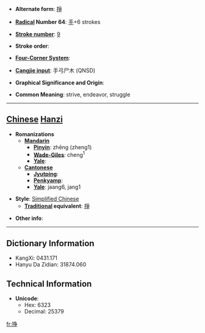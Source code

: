 * '''Alternate form''': [[掙]]

* '''[[Wiktionary:Chinese radical index| Radical]] Number 64''': [[Wiktionary:Chinese radical index 手|手]]+6 strokes

* '''[[Wiktionary:Chinese total strokes index|Stroke number]]''': [[Wiktionary:Chinese total strokes index 9|9]]

* '''Stroke order''': 

* '''[[Wiktionary:Chinese four corner index|Four-Corner System]]''': 

* '''[[Wiktionary:Chinese Cangjie index|Cangjie input]]''': 手弓尸木 (QNSD)

* '''Graphical Significance and Origin''': 

* '''Common Meaning''': strive, endeavor, struggle

----

== [[Chinese]] [[Hanzi]] ==

* '''Romanizations'''
** '''[[Mandarin]]'''
*** '''[[Pinyin]]''': zhēng (zheng1)
*** '''[[Wade-Giles]]''': cheng<sup>1</sup>
*** '''[[Yale]]''': 
** '''[[Cantonese]]'''
*** '''[[Jyutping]]''':
*** '''[[Penkyamp]]''': 
*** '''[[Yale]]''': jaang6, jang1

* '''Style''': [[Simplified Chinese]] 
** '''[[Traditional Chinese|Traditional]] equivalent''': [[掙]]

* '''Other info''': 

----

== Dictionary Information ==

* KangXi: 0431.171
* Hanyu Da Zidian: 31874.060

== Technical Information ==

* '''Unicode''':
** Hex: 6323
** Decimal: 25379

[[fr:挣]]